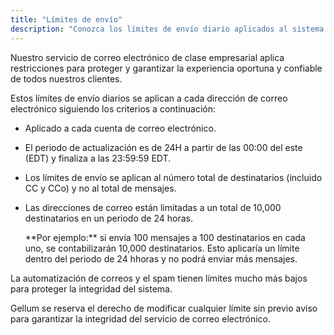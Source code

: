 ```yaml
---
title: "Límites de envío"
description: "Conozca los límites de envío diario aplicados al sistema de correo electrónico"
---
```


Nuestro servicio de correo electrónico de clase empresarial aplica restricciones para proteger y garantizar la experiencia oportuna y confiable de todos nuestros clientes.

Estos límites de envío diarios se aplican a cada dirección de correo electrónico siguiendo los criterios a continuación:

- Aplicado a cada cuenta de correo electrónico.
- El periodo de actualización es de 24H a partir de las 00:00 del este (EDT) y finaliza a las 23:59:59 EDT.
- Los límites de envío se aplican al número total de destinatarios (incluido CC y CCo) y no al total de mensajes.
- Las direcciones de correo están limitadas a un total de 10,000 destinatarios en un periodo de 24 horas.

  <Info>
    **Por ejemplo:** si envía 100 mensajes a 100 destinatarios en cada uno, se contabilizarán 10,000 destinatarios. Esto aplicaría un límite dentro del periodo de 24 hhoras y no podrá enviar más mensajes.
  </Info>

La automatización de correos y el spam tienen límites mucho más bajos para proteger la integridad del sistema.

<Info>
  Gellum se reserva el derecho de modificar cualquier límite sin previo aviso para garantizar la integridad del servicio de correo electrónico.
</Info>

<Ayuda />